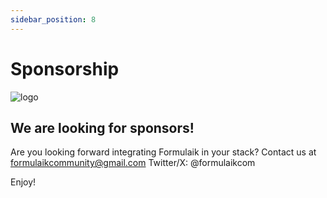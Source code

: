 ```yaml
---
sidebar_position: 8
---
```




# Sponsorship

![logo](/img/icon_xs.svg)

## We are looking for sponsors!
Are you looking forward integrating Formulaik in your stack? 
Contact us at formulaikcommunity@gmail.com
Twitter/X: @formulaikcom

Enjoy!
